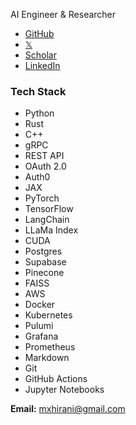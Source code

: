 AI Engineer & Researcher

- [GitHub](https://github.com/manavhirani)
- [𝕏](https://x.com/manavhirani)
- [Scholar](https://scholar.google.com/citations?hl=en&user=eIF9sJIAAAAJ&view_op=list_works&gmla=AL3_zihHc7tdP22APjSCfz0o7J7ospE4DbLrq1mjrxvnbT-4Zr27cE-slSvUta6JBM30Z78R6htPEQ_09ZTs3mq61gPCp7hmponZ1w)
- [LinkedIn](https://www.linkedin.com/in/manav-hirani/)

### Tech Stack

- Python
- Rust
- C++
- gRPC
- REST API
- OAuth 2.0
- Auth0
- JAX
- PyTorch
- TensorFlow
- LangChain
- LLaMa Index
- CUDA
- Postgres
- Supabase
- Pinecone
- FAISS
- AWS
- Docker
- Kubernetes
- Pulumi
- Grafana
- Prometheus
- Markdown
- Git
- GitHub Actions
- Jupyter Notebooks

**Email:** [mxhirani@gmail.com](mailto:mxhirani@gmail.com)
